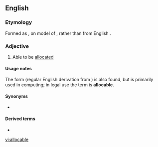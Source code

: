 ==English==

===Etymology===
Formed as {{suffix|allocare|able}}, on model of {{la}} {{term|allocare|lang=la}}, rather than from English {{term|allocate|lang=en}}.

===Adjective===
{{en-adj|-}}
# Able to be [[allocated]]

====Usage notes====
The form {{term|allocatable|lang=en}} (regular English derivation from {{term|allocate|lang=en}}) is also found, but is primarily used in computing; in legal use the term is '''allocable'''.

====Synonyms====
* {{l/en|allocatable}} {{qualifier|rare, chiefly computing, especially Fortran}}

====Derived terms====
* {{l/en|allocability}}

[[vi:allocable]]